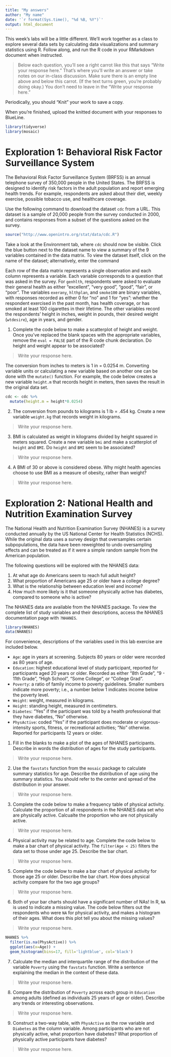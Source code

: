 ---
title: "My answers"
author: "My name"
date: '`r format(Sys.time(), "%d %B, %Y")`'
output: html_document
---


This week's labs will be a little different. We'll work together as a class to explore several data sets by calculating data visualizations and summary statistics using R. Follow along, and run the R code in your RMarkdown document when instructed. 

> Below each question, you'll see a right carrot like this that says "Write your response here." That's where you'll write an answer or take notes on our in-class discussion. Make sure there is an empty line above and below this carrot. (If the text turns green, you're probably doing okay.) You don't need to leave in the "Write your response here." 

Periodically, you should "Knit" your work to save a copy.

When you're finished, upload the knitted document with your responses to BlueLine.

```{r}
library(tidyverse)
library(mosaic)
```

# Exploration 1: Behavioral Risk Factor Surveillance System

The Behavioral Risk Factor Surveillance System (BRFSS) is an annual telephone survey of 350,000 people in the United States. The BRFSS is designed to identify risk factors in the adult population and report emerging health trends. For example, respondents are asked about their diet, weekly exercise, possible tobacco use, and healthcare coverage. 

Use the following command to download the dataset `cdc` from a URL. This dataset is a sample of 20,000 people from the survey conducted in 2000, and contains responses from a subset of the questions asked on the survey.

```{r}
source("http://www.openintro.org/stat/data/cdc.R")
```

Take a look at the Environment tab, where `cdc` should now be visible. Click the blue button next to the dataset name to view a summary of the 9 variables contained in the data matrix. To view the dataset itself, click on the name of the dataset; alternatively, enter the command


\vfill

Each row of the data matrix represents a single observation and each column represents a variable. Each variable corresponds to a question that was asked in the survey. For `genhlth`, respondents were asked to evaluate their general health as either "excellent", "very good", "good", "fair", or "poor". The variables `exerany`, `hlthplan`, and `smoke100` are binary variables, with responses recorded as either 0 for "no" and 1 for "yes": whether the respondent exercised in the past month, has health coverage, or has smoked at least 100 cigarettes in their lifetime. The other variables record the respondents' height in inches, weight in pounds, their desired weight (`wtdesire`), age in years, and gender.

\pagebreak

1. Complete the code below to make a scatterplot of height and weight. Once you've replaced the blank spaces with the appropriate variables, remove the `eval = FALSE` part of the R code chunk declaration. Do height and weight appear to be associated?

> Write your response here.


\vfill

The conversion from inches to meters is 1 in = 0.0254 m. Converting variable units or calculating a new variable based on another one can be done with the `mutate()` function. For example, the code below creates a new variable `height.m` that records height in meters, then saves the result in the original data set.

```{r}
cdc <- cdc %>%
  mutate(height.m = height*0.0254)
```

2.  The conversion from pounds to kilograms is 1 lb = .454 kg. Create a new variable `weight.kg` that records weight in kilograms.

> Write your response here.


\vfill

3. BMI is calculated as weight in kilograms divided by height squared in meters squared. Create a new variable `bmi` and make a scatterplot of `height` and `BMI`. Do `height` and `BMI` seem to be associated?

> Write your response here.


\pagebreak

4. A BMI of 30 or above is considered obese. Why might health agencies choose to use BMI as a measure of obesity, rather than weight?

> Write your response here.

\vfill

# Exploration 2: National Health and Nutrition Examination Survey

The National Health and Nutrition Examination Survey (NHANES) is a survey conducted annually by the US National Center for Health Statistics (NCHS). While the original data uses a survey design that oversamples certain subpopulations, the data have been reweighted to undo oversampling effects and can be treated as if it were a simple random sample from the American population.

The following questions will be explored with the NHANES data:

  1. At what age do Americans seem to reach full adult height?
  2. What proportion of Americans age 25 or older have a college degree?
  3. What is the relationship between education level and income?
  4. How much more likely is it that someone \textit{not} physically active has diabetes, compared to someone who is active?

The NHANES data are available from the NHANES package. To view the complete list of study variables and their descriptions, access the NHANES documentation page with `?NHANES`.

```{r}
library(NHANES)
data(NHANES)
```

\vfill

For convenience, descriptions of the variables used in this lab exercise are included below.
  
- `Age`: age in years at screening. Subjects 80 years or older were recorded as 80 years of age.
- `Education`: highest educational level of study participant, reported for participants aged 20 years or older. Recorded as either "8th Grade", "9 - 11th Grade", "High School", "Some College", or "College Grad".
- `Poverty`: a ratio of family income to poverty guidelines. Smaller numbers indicate more poverty; i.e., a number below 1 indicates income below the poverty level.
- `Weight`: weight, measured in kilograms.
- `Height`: standing height, measured in centimeters.
- `Diabetes`: "Yes" if the participant was told by a health professional that they have diabetes, "No" otherwise.
- `PhysActive`: coded "Yes" if the participant does moderate or vigorous-intensity sports, fitness, or recreational activities; "No" otherwise. Reported for participants 12 years or older.

\pagebreak

1. Fill in the blanks to make a plot of the ages of NHANES participants. Describe in words the distribution of ages for the study participants.

> Write your response here.

  
\vfill

2. Use the `favstats` function from the `mosaic` package to calculate summary statistics for age. Describe the distribution of age using the summary statistics. You should refer to the center and spread of the distribution in your answer.  

> Write your response here.


\vfill

3. Complete the code below to make a frequency table of physical activity. Calculate the proportion of all respondents in the NHANES data set who are physically active. Calcualte the proportion who are not physically active.

> Write your response here.


\vfill

\pagebreak

4. Physical activity may be related to age. Complete the code below to make a bar chart of physical activity. The `filter(Age < 25)` filters the data set to those under age 25. Describe the bar chart.

> Write your response here.


\vfill

5. Complete the code below to make a bar chart of physical activity for those age 25 or older. Describe the bar chart. How does physical activity compare for the two age groups?

> Write your response here.


\vfill

\pagebreak

6. Both of your bar charts should have a significant number of NAs! In R, `NA` is used to indicate a missing value. The code below filters out the respondents who were `NA` for physical activity, and makes a histogram of their ages. What does this plot tell you about the missing values?

> Write your response here.

```{r}
NHANES %>% 
  filter(is.na(PhysActive)) %>%
  ggplot(aes(x=Age)) + 
  geom_histogram(bins=17, fill='lightblue', col='black') 

```

\vfill

7. Calculate the median and interquartile range of the distribution of the variable `Poverty` using the `favstats` function. Write a sentence explaining the median in the context of these data.

> Write your response here.


\vfill

\pagebreak

8. Compare the distribution of `Poverty` across each group in `Education` among adults (defined as individuals 25 years of age or older). Describe any trends or interesting observations.

> Write your response here.


\vfill

9. Construct a two-way table, with `PhysActive` as the row variable and `Diabetes` as the column variable. Among participants who are not physically active, what proportion have diabetes? What proportion of physically active participants have diabetes?

> Write your response here.


\vfill

